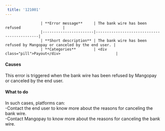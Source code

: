 ```yaml
---  
 title: '121001'  
---  
```



                    | **Error message**     | The bank wire has been refused                   |
                    |-----------------------|--------------------------------------------|
                    | **Short description** | The bank wire has been refused by Mangopay or canceled by the end user. |
                    | **Categories**        | <div class="pill">Payout</div>                         |
                  

#### Causes  

This error is triggered when the bank wire has been refused by Mangopay or canceled by the end user.  

#### What to do  

In such cases, platforms can:  
-Contact the end user to know more about the reasons for canceling the bank wire.  
-Contact Mangopay to know more about the reasons for canceling the bank wire.